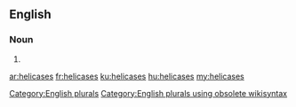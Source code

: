 ==English==

===Noun===
{{head|en}}

# {{plural of|helicase}}

[[Category:English plurals]][[Category:English plurals using obsolete wikisyntax]]

[[ar:helicases]]
[[fr:helicases]]
[[ku:helicases]]
[[hu:helicases]]
[[my:helicases]]